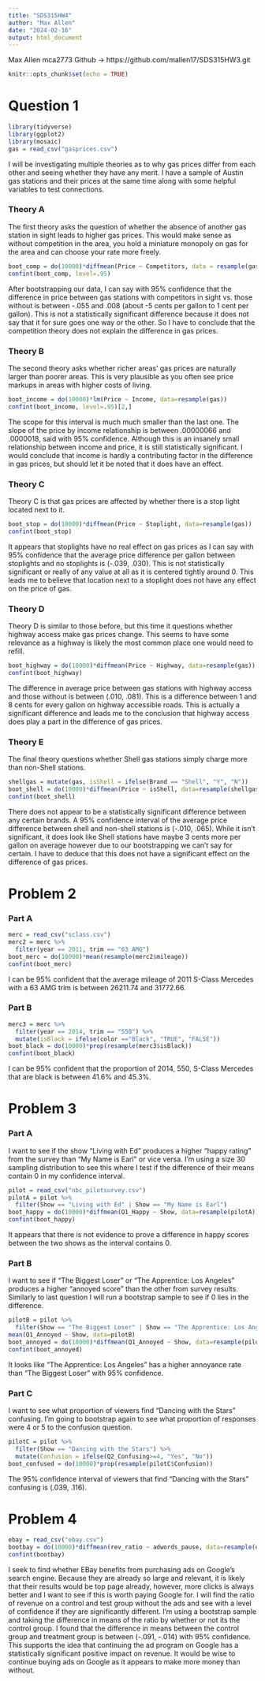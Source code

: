 ---
title: "SDS315HW4"
author: "Max Allen"
date: "2024-02-16"
output: html_document
---

Max Allen
mca2773
Github -> https://github.com/mallen17/SDS315HW3.git

```{r setup, include=FALSE}
knitr::opts_chunk$set(echo = TRUE)
```

# Question 1

```{r echo=FALSE, warning=FALSE, message=FALSE}
library(tidyverse)
library(ggplot2)
library(mosaic)
gas = read_csv("gasprices.csv")
```

I will be investigating multiple theories as to why gas prices differ from each other and seeing whether they have any merit. I have a sample of Austin gas stations and their prices at the same time along with some helpful variables to test connections.

### Theory A

The first theory asks the question of whether the absence of another gas station in sight leads to higher gas prices. This would make sense as without competition in the area, you hold a miniature monopoly on gas for the area and can choose your rate more freely.

```{r echo=FALSE}
boot_comp = do(10000)*diffmean(Price ~ Competitors, data = resample(gas))
confint(boot_comp, level=.95)
```

After bootstrapping our data, I can say with 95% confidence that the difference in price between gas stations with competitors in sight vs. those without is between -.055 and .008 (about -5 cents per gallon to 1 cent per gallon). This is not a statistically significant difference because it does not say that it for sure goes one way or the other. So I have to conclude that the competition theory does not explain the difference in gas prices.

### Theory B

The second theory asks whether richer areas' gas prices are naturally larger than poorer areas. This is very plausible as you often see price markups in areas with higher costs of living.

```{r echo=FALSE}
boot_income = do(10000)*lm(Price ~ Income, data=resample(gas))
confint(boot_income, level=.95)[2,]
```

The scope for this interval is much much smaller than the last one. The slope of the price by income relationship is between .00000066 and .0000018, said with 95% confidence. Although this is an insanely small relationship between income and price, it is still statistically significant. I would conclude that income is hardly a contributing factor in the difference in gas prices, but should let it be noted that it does have an effect.

### Theory C

Theory C is that gas prices are affected by whether there is a stop light located next to it.

```{r echo=FALSE}
boot_stop = do(10000)*diffmean(Price ~ Stoplight, data=resample(gas))
confint(boot_stop)
```

It appears that stoplights have no real effect on gas prices as I can say with 95% confidence that the average price difference per gallon between stoplights and no stoplights is (-.039, .030). This is not statistically significant or really of any value at all as it is centered tightly around 0. This leads me to believe that location next to a stoplight does not have any effect on the price of gas.

### Theory D

Theory D is similar to those before, but this time it questions whether highway access make gas prices change. This seems to have some relevance as a highway is likely the most common place one would need to refill.

```{r echo=FALSE}
boot_highway = do(10000)*diffmean(Price ~ Highway, data=resample(gas))
confint(boot_highway)
```

The difference in average price between gas stations with highway access and those without is between (.010, .081). This is a difference between 1 and 8 cents for every gallon on highway accessible roads. This is actually a significant difference and leads me to the conclusion that highway access does play a part in the difference of gas prices.

### Theory E

The final theory questions whether Shell gas stations simply charge more than non-Shell stations.

```{r echo=FALSE}
shellgas = mutate(gas, isShell = ifelse(Brand == "Shell", "Y", "N"))
boot_shell = do(10000)*diffmean(Price ~ isShell, data=resample(shellgas))
confint(boot_shell)
```

There does not appear to be a statistically significant difference between any certain brands. A 95% confidence interval of the average price difference between shell and non-shell stations is (-.010, .065). While it isn't significant, it does look like Shell stations have maybe 3 cents more per gallon on average however due to our bootstrapping we can't say for certain. I have to deduce that this does not have a significant effect on the difference of gas prices.

# Problem 2

### Part A

```{r echo=FALSE, warning=FALSE, message=FALSE}
merc = read_csv("sclass.csv")
merc2 = merc %>% 
  filter(year == 2011, trim == "63 AMG")
boot_merc = do(10000)*mean(resample(merc2$mileage))
confint(boot_merc)
```

I can be 95% confident that the average mileage of 2011 S-Class Mercedes with a 63 AMG trim is between 26211.74 and 31772.66.

### Part B

```{r echo=FALSE}
merc3 = merc %>% 
  filter(year == 2014, trim == "550") %>% 
  mutate(isBlack = ifelse(color =="Black", "TRUE", "FALSE"))
boot_black = do(10000)*prop(resample(merc3$isBlack))
confint(boot_black)
```

I can be 95% confident that the proportion of 2014, 550, S-Class Mercedes that are black is between 41.6% and 45.3%.

# Problem 3

### Part A

I want to see if the show "Living with Ed" produces a higher "happy rating" from the survey than "My Name is Earl" or vice versa. I'm using a size 30 sampling distribution to see this where I test if the difference of their means contain 0 in my confidence interval.
```{r echo=FALSE, warning=FALSE, message=FALSE}
pilot = read_csv("nbc_pilotsurvey.csv")
pilotA = pilot %>% 
  filter(Show == "Living with Ed" | Show == "My Name is Earl")
boot_happy = do(10000)*diffmean(Q1_Happy ~ Show, data=resample(pilotA))
confint(boot_happy)
```

It appears that there is not evidence to prove a difference in happy scores between the two shows as the interval contains 0.

### Part B

I want to see if "The Biggest Loser" or "The Apprentice: Los Angeles" produces a higher "annoyed score" than the other from survey results. Similarly to last question I will run a bootstrap sample to see if 0 lies in the difference.

```{r echo=FALSE}
pilotB = pilot %>% 
  filter(Show == "The Biggest Loser" | Show == "The Apprentice: Los Angeles")
mean(Q1_Annoyed ~ Show, data=pilotB)
boot_annoyed = do(10000)*diffmean(Q1_Annoyed ~ Show, data=resample(pilotB))
confint(boot_annoyed)
```

It looks like "The Apprentice: Los Angeles" has a higher annoyance rate than "The Biggest Loser" with 95% confidence.

### Part C

I want to see what proportion of viewers find "Dancing with the Stars" confusing. I'm going to bootstrap again to see what proportion of responses were 4 or 5 to the confusion question.

```{r echo=FALSE}
pilotC = pilot %>% 
  filter(Show == "Dancing with the Stars") %>% 
  mutate(Confusion = ifelse(Q2_Confusing>=4, "Yes", "No"))
boot_confused = do(10000)*prop(resample(pilotC$Confusion))
```

The 95% confidence interval of viewers that find "Dancing with the Stars" confusing is (.039, .116).

# Problem 4



```{r echo=FALSE, warning=FALSE, message=FALSE}
ebay = read_csv("ebay.csv")
bootbay = do(10000)*diffmean(rev_ratio ~ adwords_pause, data=resample(ebay))
confint(bootbay)
```

I seek to find whether EBay benefits from purchasing ads on Google's search engine. Because they are already so large and relevant, it is likely that their results would be top page already, however, more clicks is always better and I want to see if this is worth paying Google for. I will find the ratio of revenue on a control and test group without the ads and see with a level of confidence if they are significantly different. I'm using a bootstrap sample and taking the difference in means of the ratio by whether or not its the control group. I found that the difference in means between the control group and treatment group is between (-.091, -.014) with 95% confidence. This supports the idea that continuing the ad program on Google has a statistically significant positive impact on revenue. It would be wise to continue buying ads on Google as it appears to make more money than without.